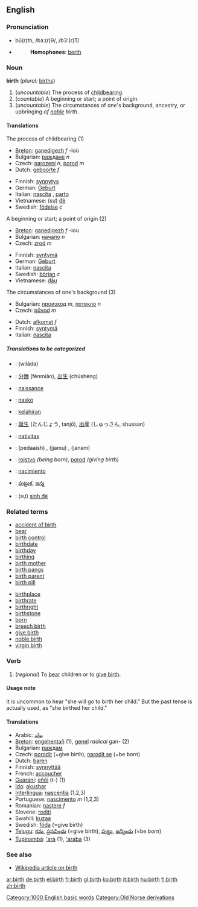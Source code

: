 ==English==

===Pronunciation===
*bû(r)th, /bɜː(r)θ/, /b3:(r)T/
*{{audio|en-us-birth.ogg|Audio (US)}}
*:'''Homophones''': [[berth]]

===Noun===
'''birth'''  (''plural:'' [[births]])

# (''uncountable'') The process of [[childbearing]].<!-- #2 between current 1&2: an instance of birth (countable), #1 is uncountable -->
# (''countable'') A beginning or start; a point of origin.
# (''uncountable'') The circumstances of one's background, ancestry, or upbringing ''of [[noble]] birth''.

====Translations====
;The process of childbearing (1)
{{top}}
*[[Breton]]: [[ganedigezh]] ''f'' -ioù
*Bulgarian: [[раждане]] ''n''
*Czech: [[narození]] ''n'', [[porod]] ''m''
*Dutch: [[geboorte]] ''f''
{{mid}}
*Finnish: [[synnytys]]
*German: [[Geburt]] {{f}}
*Italian: [[nascita]] {{f}}, [[parto]] {{m}}
*Vietnamese: (sự) [[đẻ]]
*Swedish: [[födelse]] ''c''
{{bottom}}

;A beginning or start; a point of origin (2)
{{top}}
*[[Breton]]: [[ganedigezh]] ''f'' -ioù
*Bulgarian: [[начало]] ''n''
*Czech: [[zrod]] ''m''
{{mid}}
*Finnish: [[syntymä]]
*German: [[Geburt]] {{f}}
*Italian: [[nascita]] {{f}}
*Swedish: [[början]] ''c''
*Vietnamese: [[đầu]]
{{bottom}}

;The circumstances of one's background (3)
{{top}}
*Bulgarian: [[произход]] ''m'', [[потекло]] ''n''
*Czech: [[původ]] ''m''
{{mid}}
*Dutch: [[afkomst]] ''f''
*Finnish: [[syntymä]]
*Italian: [[nascita]]
{{bottom}}

=====Translations to be categorized=====
{{checktrans}}
{{top}}
*{{ttbc|Arabic}}: {{ARchar|[[ولادة]]}} (wiláda) {{f}}
*{{ttbc|Chinese}}: [[分娩]] (fēnmiǎn), [[出生]] (chūshēng)
*{{ttbc|French}}: [[naissance]] {{f}}
*{{ttbc|Ido}}: [[nasko]]
*{{ttbc|Indonesian}}: [[lahir|kelahiran]]
*{{ttbc|Japanese}}: [[誕生]] (たんじょう, tanjō), [[出産]] (しゅっさん,  shussan)
{{mid}}
*{{ttbc|Latin}}: [[nativitas]] {{f}}
*{{ttbc|Sindhi}}: {{SDchar|[[پيدائِش]]}} (pedaaish) {{f}}, {{SDchar|[[ڄَمُ]]}} (jjamu) {{m}}, {{SDchar|[[جَنَمُ]]}} (janam) {{m}}
*{{ttbc|Slovene}}: [[rojstvo]] {{n}} ''(being born)'', [[porod]] {{m}} ''(giving birth)''
*{{ttbc|Spanish}}: [[nacimiento]] {{m}}
*{{ttbc|Telugu}}: [[పుట్టుక]], [[జన్మ]]
*{{ttbc|Vietnamese}}: (sự) [[sinh đẻ]]
{{bottom}}

===Related terms===
{{top}}
*[[accident of birth]]
*[[bear]]
*[[birth control]]
*[[birthdate]]
*[[birthday]]
*[[birthing]]
*[[birth mother]]
*[[birth pangs]]
*[[birth parent]]
*[[birth pill]]
{{mid}}
*[[birthplace]]
*[[birthrate]]
*[[birthright]]
*[[birthstone]]
*[[born]]
*[[breech birth]]
*[[give birth]]
*[[noble birth]]
*[[virgin birth]]
{{bottom}}

===Verb===
{{en-verb}}
# (''regional'') To [[bear]] children or to [[give birth]].

====Usage note====
It is uncommon to hear "she will go to birth her child."  But the past tense is actually used, as "she birthed her child."

====Translations====
*Arabic: [[يولد]]
*[[Breton]]: [[engehentañ]] (1), [[genel]] ''radical'' gan- (2)
*Bulgarian: [[раждам]]
*Czech: [[porodit]] (=give birth), [[narodit se]] (=be born)
*Dutch: [[baren]]
*Finnish: [[synnyttää]]
*French: [[accoucher]]
*[[Guarani]]: [[eñõi]] (t-) (1)
*[[w:Ido|Ido]]: [[akushar]]
*[[Interlingua]]: [[nascentia]] (1,2,3)
*Portuguese: [[nascimento]] ''m'' (1,2,3)
*Romanian: [[naştere]] ''f''
*Slovene: [[roditi]]
*Swahili: [[kuzaa]]
*Swedish: [[föda]] (=give birth)
*[[Telugu]]: [[కను]], [[ప్రసవించు]] (=give birth), [[పుట్టు]], [[జన్మించు]] (=be born)
*[[Tupinambá]]: [['ara]] (1), [['araba]] (3)

===See also===
* [[w:birth|Wikipedia article on birth]]

[[Category:1000 English basic words]]
[[Category:Old Norse derivations]]

[[ar:birth]]
[[de:birth]]
[[el:birth]]
[[fr:birth]]
[[gl:birth]]
[[ko:birth]]
[[it:birth]]
[[hu:birth]]
[[fi:birth]]
[[zh:birth]]